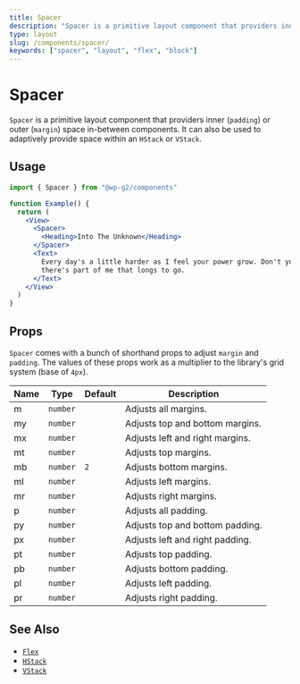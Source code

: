```yaml
---
title: Spacer
description: "Spacer is a primitive layout component that providers inner (padding) or outer (margin) space in-between components. It can also be used to adaptively provide space within an HStack or VStack."
type: layout
slug: /components/spacer/
keywords: ["spacer", "layout", "flex", "block"]
---
```


# Spacer

`Spacer` is a primitive layout component that providers inner (`padding`) or outer (`margin`) space in-between components. It can also be used to adaptively provide space within an `HStack` or `VStack`.

## Usage

```jsx live
import { Spacer } from "@wp-g2/components"

function Example() {
  return (
    <View>
      <Spacer>
        <Heading>Into The Unknown</Heading>
      </Spacer>
      <Text>
        Every day's a little harder as I feel your power grow. Don't you know
        there's part of me that longs to go.
      </Text>
    </View>
  )
}
```

## Props

`Spacer` comes with a bunch of shorthand props to adjust `margin` and `padding`. The values of these props work as a multiplier to the library's grid system (base of `4px`).

| Name | Type     | Default | Description                     |
| ---- | -------- | ------- | ------------------------------- |
| m    | `number` |         | Adjusts all margins.            |
| my   | `number` |         | Adjusts top and bottom margins. |
| mx   | `number` |         | Adjusts left and right margins. |
| mt   | `number` |         | Adjusts top margins.            |
| mb   | `number` | `2`     | Adjusts bottom margins.         |
| ml   | `number` |         | Adjusts left margins.           |
| mr   | `number` |         | Adjusts right margins.          |
| p    | `number` |         | Adjusts all padding.            |
| py   | `number` |         | Adjusts top and bottom padding. |
| px   | `number` |         | Adjusts left and right padding. |
| pt   | `number` |         | Adjusts top padding.            |
| pb   | `number` |         | Adjusts bottom padding.         |
| pl   | `number` |         | Adjusts left padding.           |
| pr   | `number` |         | Adjusts right padding.          |

## See Also

- [`Flex`](/components/flex/)
- [`HStack`](/components/hstack/)
- [`VStack`](/components/vstack/)
